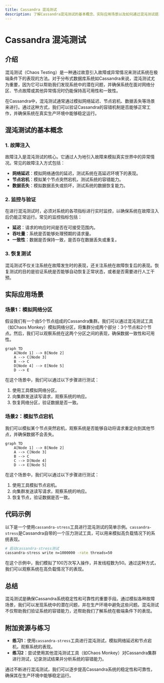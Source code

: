 ```yaml
---
title: Cassandra 混沌测试
description: 了解Cassandra混沌测试的基本概念、实际应用场景以及如何通过混沌测试提高系统的稳定性和可靠性。
---
```


# Cassandra 混沌测试

## 介绍

混沌测试（Chaos Testing）是一种通过故意引入故障或异常情况来测试系统在极端条件下的表现的方法。对于分布式数据库系统如Cassandra来说，混沌测试尤为重要，因为它可以帮助我们发现系统中的潜在问题，并确保系统在面对网络分区、节点故障或其他异常情况时仍能保持高可用性和一致性。

在Cassandra中，混沌测试通常通过模拟网络延迟、节点宕机、数据丢失等场景来进行。通过这种方式，我们可以验证Cassandra的容错机制是否能够正常工作，并确保系统在真实生产环境中能够稳定运行。

## 混沌测试的基本概念

### 1. 故障注入
故障注入是混沌测试的核心。它通过人为地引入故障来模拟真实世界中的异常情况。常见的故障注入方式包括：
- **网络延迟**：模拟网络通信的延迟，测试系统在高延迟环境下的表现。
- **节点宕机**：模拟某个节点突然宕机，测试系统的容错能力。
- **数据丢失**：模拟数据丢失或损坏，测试系统的数据恢复能力。

### 2. 监控与验证
在进行混沌测试时，必须对系统的各项指标进行实时监控，以确保系统在故障注入后仍能正常运行。常见的监控指标包括：
- **延迟**：请求的响应时间是否在可接受范围内。
- **吞吐量**：系统是否能够处理预期的请求量。
- **一致性**：数据是否保持一致，是否存在数据丢失或重复。

### 3. 恢复测试
混沌测试不仅关注系统在故障发生时的表现，还关注系统在故障恢复后的表现。恢复测试的目的是验证系统是否能够自动恢复正常状态，或者是否需要进行人工干预。

## 实际应用场景

### 场景1：模拟网络分区
假设我们有一个由5个节点组成的Cassandra集群。我们可以通过混沌测试工具（如Chaos Monkey）模拟网络分区，将集群分成两个部分：3个节点和2个节点。然后，我们可以观察系统在这两个分区之间的表现，确保数据一致性和可用性。

```mermaid
graph TD
    A[Node 1] --> B[Node 2]
    A --> C[Node 3]
    B --> C
    D[Node 4] --> E[Node 5]
    D --> E
```

在这个场景中，我们可以通过以下步骤进行测试：
1. 使用工具模拟网络分区。
2. 向集群发送读写请求，观察系统的响应。
3. 恢复网络分区，验证数据是否一致。

### 场景2：模拟节点宕机
我们可以模拟某个节点突然宕机，观察系统是否能够自动将请求重定向到其他节点，并确保数据不会丢失。

```mermaid
graph TD
    A[Node 1] --> B[Node 2]
    A --> C[Node 3]
    B --> C
    C --> D[Node 4]
    D --> E[Node 5]
```

在这个场景中，我们可以通过以下步骤进行测试：
1. 使用工具模拟节点宕机。
2. 向集群发送读写请求，观察系统的响应。
3. 恢复节点，验证数据是否一致。

## 代码示例

以下是一个使用`cassandra-stress`工具进行混沌测试的简单示例。`cassandra-stress`是Cassandra自带的一个压力测试工具，可以用来模拟高负载情况下的系统表现。

```bash
# 启动cassandra-stress测试
cassandra-stress write n=1000000 -rate threads=50
```

在这个示例中，我们模拟了100万次写入操作，并发线程数为50。通过这种方式，我们可以观察系统在高负载情况下的表现。

## 总结

混沌测试是确保Cassandra系统稳定性和可靠性的重要手段。通过模拟各种故障场景，我们可以发现系统中的潜在问题，并在生产环境中避免这些问题。混沌测试不仅帮助我们验证系统的容错能力，还帮助我们了解系统在极端条件下的表现。

## 附加资源与练习

- **练习1**：使用`cassandra-stress`工具进行混沌测试，模拟网络延迟和节点宕机，观察系统的表现。
- **练习2**：尝试使用其他混沌测试工具（如Chaos Monkey）对Cassandra集群进行测试，记录测试结果并分析系统的容错能力。

通过不断进行混沌测试，我们可以逐步提高Cassandra系统的稳定性和可靠性，确保其在生产环境中能够稳定运行。